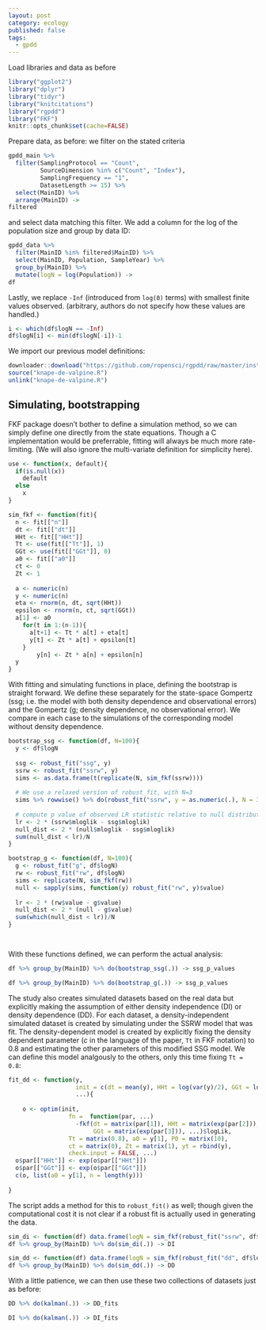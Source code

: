 ```yaml
---
layout: post
category: ecology
published: false
tags:
  - gpdd
---
```




Load libraries and data as before

```r
library("ggplot2")
library("dplyr")
library("tidyr")
library("knitcitations")
library("rgpdd")
library("FKF")
knitr::opts_chunk$set(cache=FALSE)
```


Prepare data, as before: we filter on the stated criteria

```r
gpdd_main %>% 
  filter(SamplingProtocol == "Count",
         SourceDimension %in% c("Count", "Index"), 
         SamplingFrequency == "1",
         DatasetLength >= 15) %>%
  select(MainID) %>%
  arrange(MainID) ->
filtered
```

and select data matching this filter. We add a column for the log of the population size and group by data ID:

```r
gpdd_data %>% 
  filter(MainID %in% filtered$MainID) %>%
  select(MainID, Population, SampleYear) %>%
  group_by(MainID) %>% 
  mutate(logN = log(Population)) ->
df
```

Lastly, we replace `-Inf` (introduced from `log(0)` terms) with smallest finite values observed. (arbitrary, authors do not specify how these values are handled.)


```r
i <- which(df$logN == -Inf)
df$logN[i] <- min(df$logN[-i])-1
```


We import our previous model definitions:

```r
downloader::download("https://github.com/ropensci/rgpdd/raw/master/inst/scripts/knape-de-valpine.R", "knape-de-valpine.R")
source("knape-de-valpine.R")
unlink("knape-de-valpine.R")
```


## Simulating, bootstrapping

FKF package doesn't bother to define a simulation method, so we can simply define one directly from the state equations. Though a C implementation would be preferrable, fitting will always be much more rate-limiting. (We will also ignore the multi-variate definition for simplicity here).

```r

use <- function(x, default){
  if(is.null(x))
    default
  else
    x
}

sim_fkf <- function(fit){
  n <- fit[["n"]]
  dt <- fit[["dt"]]
  HHt <- fit[["HHt"]]
  Tt <- use(fit[["Tt"]], 1)
  GGt <- use(fit[["GGt"]], 0)
  a0 <- fit[["a0"]]
  ct <- 0
  Zt <- 1
  
  a <- numeric(n)
  y <- numeric(n)
  eta <- rnorm(n, dt, sqrt(HHt))
  epsilon <- rnorm(n, ct, sqrt(GGt))
  a[1] <- a0
	for(t in 1:(n-1)){
	  a[t+1] <- Tt * a[t] + eta[t]
	  y[t] <- Zt * a[t] + epsilon[t]
	}
		y[n] <- Zt * a[n] + epsilon[n]
  y
}

```

With fitting and simulating functions in place, defining the bootstrap is straight forward. We define these separately for the state-space Gompertz (ssg; i.e. the model with both density dependence and observational errors) and the Gompertz (g; density dependence, no observational error).  We compare in each case to the simulations of the corresponding model without density dependence.  


```r
bootstrap_ssg <- function(df, N=100){
  y <- df$logN
  
  ssg <- robust_fit("ssg", y)
  ssrw <- robust_fit("ssrw", y)
  sims <- as.data.frame(t(replicate(N, sim_fkf(ssrw))))
  
  # We use a relaxed version of robust_fit, with N=3
  sims %>% rowwise() %>% do(robust_fit("ssrw", y = as.numeric(.), N = 3)) %>% select(mloglik) -> null
  
  # compute p value of observed LR statistic relative to null distribution
  lr <- 2 * (ssrw$mloglik - ssg$mloglik)
  null_dist <- 2 * (null$mloglik - ssg$mloglik) 
  sum(null_dist < lr)/N
}
```

```r
bootstrap_g <- function(df, N=100){
  g <- robust_fit("g", df$logN)
  rw <- robust_fit("rw", df$logN)
  sims <- replicate(N, sim_fkf(rw)) 
  null <- sapply(sims, function(y) robust_fit("rw", y)$value)
  
  lr <- 2 * (rw$value - g$value)
  null_dist <- 2 * (null - g$value) 
  sum(which(null_dist < lr))/N
}

  
```

With these functions defined, we can perform the actual analysis:

```r
df %>% group_by(MainID) %>% do(bootstrap_ssg(.)) -> ssg_p_values
```


```r
df %>% group_by(MainID) %>% do(bootstrap_g(.)) -> ssg_p_values
```


The study also creates simulated datasets based on the real data but explicitly making the assumption of either density independence (DI) or density dependence (DD).  For each dataset, a density-independent simulated dataset is created by simulating under the SSRW model that was fit. The density-dependent model is created by explicitly fixing the density dependent parameter ($c$ in the language of the paper, `Tt` in FKF notation) to 0.8 and estimating the other parameters of this modified SSG model.  We can define this model analgously to the others, only this time fixing `Tt = 0.8`:



```r
fit_dd <- function(y, 
                   init = c(dt = mean(y), HHt = log(var(y)/2), GGt = log(var(y)/2)),
                   ...){
    
    o <- optim(init,
                 fn =  function(par, ...)
                   -fkf(dt = matrix(par[1]), HHt = matrix(exp(par[2])), 
                        GGt = matrix(exp(par[3])), ...)$logLik,
                 Tt = matrix(0.8), a0 = y[1], P0 = matrix(10), 
                 ct = matrix(0), Zt = matrix(1), yt = rbind(y), 
                 check.input = FALSE, ...)
  o$par[["HHt"]] <- exp(o$par[["HHt"]])
  o$par[["GGt"]] <- exp(o$par[["GGt"]])
  c(o, list(a0 = y[1], n = length(y)))
   
}

```


The script adds a method for this to `robust_fit()` as well; though given the computational cost it is not clear if a robust fit is actually used in generating the data.


```r
sim_di <- function(df) data.frame(logN = sim_fkf(robust_fit("ssrw", df$logN, N=3)))
df %>% group_by(MainID) %>% do(sim_di(.)) -> DI
```

```r
sim_dd <- function(df) data.frame(logN = sim_fkf(robust_fit("dd", df$logN, N=3)))
df %>% group_by(MainID) %>% do(sim_dd(.)) -> DD
```


With a little patience, we can then use these two collections of datasets just as before:

```r
DD %>% do(kalman(.)) -> DD_fits
```

```r
DI %>% do(kalman(.)) -> DI_fits
```




